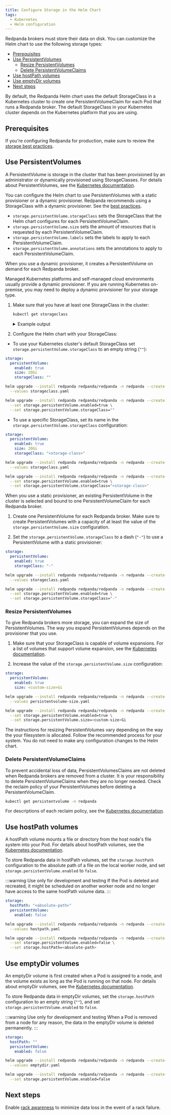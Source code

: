 ```yaml
---
title: Configure Storage in the Helm Chart
tags:
  - Kubernetes
  - Helm configuration
---
```


<head>
    <meta name="title" content="Configure Storage in the Helm Chart | Redpanda Docs"/>
    <meta name="description" content="Configure the Helm chart to use emptyDir volumes, hostPath volumes, or PersistentVolumes."/>
</head>


Redpanda brokers must store their data on disk. You can customize the Helm chart to use the following storage types:

- [Prerequisites](#prerequisites)
- [Use PersistentVolumes](#use-persistentvolumes)
  - [Resize PersistentVolumes](#resize-persistentvolumes)
  - [Delete PersistentVolumeClaims](#delete-persistentvolumeclaims)
- [Use hostPath volumes](#use-hostpath-volumes)
- [Use emptyDir volumes](#use-emptydir-volumes)
- [Next steps](#next-steps)

By default, the Redpanda Helm chart uses the default StorageClass in a Kubernetes cluster to create one PersistentVolumeClaim for each Pod that runs a Redpanda broker. The default StorageClass in your Kubernetes cluster depends on the Kubernetes platform that you are using.

## Prerequisites

If you're configuring Redpanda for production, make sure to review the [storage best practices](../../../deploy/deployment-option/self-hosted/kubernetes/kubernetes-best-practices/#storage).

## Use PersistentVolumes

A PersistentVolume is storage in the cluster that has been provisioned by an administrator or dynamically provisioned using StorageClasses.
For details about PersistentVolumes, see the [Kubernetes documentation](https://kubernetes.io/docs/concepts/storage/persistent-volumes/).

You can configure the Helm chart to use PersistentVolumes with a static provisioner or a dynamic provisioner.
Redpanda recommends using a StorageClass with a dynamic provisioner. See the [best practices](../../../deploy/deployment-option/self-hosted/kubernetes/kubernetes-best-practices/).

- `storage.persistentVolume.storageClass` sets the StorageClass that the Helm chart configures for each PersistentVolumeClaim.
- `storage.persistentVolume.size` sets the amount of resources that is requested by each PersistentVolumeClaim.
- `storage.persistentVolume.labels` sets the labels to apply to each PersistentVolumeClaim.
- `storage.persistentVolume.annotations` sets the annotations to apply to each PersistentVolumeClaim.

<Tabs groupId="provisioners">
<TabItem value="dynamic" label="Dynamic provisioners">

When you use a dynamic provisioner, it creates a PersistentVolume on demand for each Redpanda broker.

Managed Kubernetes platforms and self-managed cloud environments usually provide a dynamic provisioner.
If you are running Kubernetes on-premise, you may need to deploy a dynamic provisioner for your storage type.

1. Make sure that you have at least one StorageClass in the cluster:

    ```bash
    kubectl get storageclass
    ```

    <details>
    <summary>
    Example output
    </summary>

    In a Google GKE cluster, this is the result:

    ```
    NAME                 PROVISIONER            AGE
    standard (default)   kubernetes.io/gce-pd   1d
    ```

    This StorageClass is marked as the default, which means that this class is used to provision a PersistentVolume when the PersistentVolumeClaim doesn’t specify the StorageClass.

    </details>

1. Configure the Helm chart with your StorageClass:

  - To use your Kubernetes cluster's default StorageClass set `storage.persistentVolume.storageClass` to an empty string (`""`):

  <Tabs groupId="helm-config">
  <TabItem value="values" label="--values">

  ```yaml title="storageclass.yaml"
  storage:
    persistentVolume:
      enabled: true
      size: 20Gi
      storageClass: ""
  ```

  ```bash
  helm upgrade --install redpanda redpanda/redpanda -n redpanda --create-namespace \
    --values storageclass.yaml
  ```

  </TabItem>
  <TabItem value="flags" label="--set">

  ```bash
  helm upgrade --install redpanda redpanda/redpanda -n redpanda --create-namespace \
    --set storage.persistentVolume.enabled=true \
    --set storage.persistentVolume.storageClass=""
  ```

  </TabItem>
  </Tabs>

  - To use a specific StorageClass, set its name in the `storage.persistentVolume.storageClass` configuration:

  <Tabs groupId="helm-config">
  <TabItem value="values" label="--values">

  ```yaml title="storageclass.yaml"
  storage:
    persistentVolume:
      enabled: true
      size: 20Gi
      storageClass: "<storage-class>"
  ```

  ```bash
  helm upgrade --install redpanda redpanda/redpanda -n redpanda --create-namespace \
    --values storageclass.yaml
  ```

  </TabItem>
  <TabItem value="flags" label="--set">

  ```bash
  helm upgrade --install redpanda redpanda/redpanda -n redpanda --create-namespace \
    --set storage.persistentVolume.enabled=true \
    --set storage.persistentVolume.storageClass="<storage-class>"
  ```

  </TabItem>
  </Tabs>

</TabItem>
<TabItem value="static" label="Static provisioners">

When you use a static provisioner, an existing PersistentVolume in the cluster is selected and bound to one PersistentVolumeClaim for each Redpanda broker.

1. Create one PersistentVolume for each Redpanda broker. Make sure to create PersistentVolumes with a capacity of at least the value of the `storage.persistentVolume.size` configuration.

1. Set the `storage.persistentVolume.storageClass` to a dash (`"-"`) to use a PersistentVolume with a static provisioner:

  <Tabs groupId="helm-config">
  <TabItem value="values" label="--values">

  ```yaml title="storageclass.yaml"
  storage:
    persistentVolume:
      enabled: true
      storageClass: "-"
  ```

  ```bash
  helm upgrade --install redpanda redpanda/redpanda -n redpanda --create-namespace \
    --values storageclass.yaml
  ```

  </TabItem>
  <TabItem value="flags" label="--set">

  ```bash
  helm upgrade --install redpanda redpanda/redpanda -n redpanda --create-namespace \
    --set storage.persistentVolume.enabled=true \
    --set storage.persistentVolume.storageClass="-"
  ```

  </TabItem>
  </Tabs>

</TabItem>
</Tabs>

### Resize PersistentVolumes

To give Redpanda brokers more storage, you can expand the size of PersistentVolumes. The way you expand PersistentVolumes depends on the provisioner that you use.

<Tabs groupId="provisioners">
<TabItem value="dynamic" label="Dynamic provisioners">

1. Make sure that your StorageClass is capable of volume expansions. For a list of volumes that support volume expansion, see the [Kubernetes documentation](https://kubernetes.io/docs/concepts/storage/storage-classes/#allow-volume-expansion).

1. Increase the value of the `storage.persistentVolume.size` configuration:

  <Tabs groupId="helm-config">
  <TabItem value="values" label="--values">

  ```yaml title="persistentvolume-size.yaml"
  storage:
    persistentVolume:
      enabled: true
      size: <custom-size>Gi
  ```

  ```bash
  helm upgrade --install redpanda redpanda/redpanda -n redpanda --create-namespace \
    --values persistentvolume-size.yaml
  ```

  </TabItem>
  <TabItem value="flags" label="--set">

  ```bash
  helm upgrade --install redpanda redpanda/redpanda -n redpanda --create-namespace \
    --set storage.persistentVolume.enabled=true \
    --set storage.persistentVolume.size=<custom-size>Gi
  ```

  </TabItem>
  </Tabs>

</TabItem>
<TabItem value="static" label="Static provisioners">

The instructions for resizing PersistentVolumes vary depending on the way the your filesystem is allocated. Follow the recommended process for your system. You do not need to make any configuration changes to the Helm chart.

</TabItem>
</Tabs>

### Delete PersistentVolumeClaims

To prevent accidental loss of data, PersistentVolumesClaims are not deleted when Redpanda brokers are removed from a cluster.
It is your responsibility to delete PersistentVolumeClaims when they are no longer needed.
Check the reclaim policy of your PersistentVolumes before deleting a PersistentVolumeClaim.

```bash
kubectl get persistentvolume -n redpanda
```

For descriptions of each reclaim policy, see the [Kubernetes documentation](https://kubernetes.io/docs/concepts/storage/persistent-volumes/#reclaim-policy).

## Use hostPath volumes

A hostPath volume mounts a file or directory from the host node's file system into your Pod.
For details about hostPath volumes, see the [Kubernetes documentation](https://kubernetes.io/docs/concepts/storage/volumes/#hostpath).

To store Redpanda data in hostPath volumes,
set the `storage.hostPath` configuration to the absolute path of a file on the local worker node,
and set `storage.persistentVolume.enabled` to `false`.

:::warning Use only for development and testing
If the Pod is deleted and recreated, it might be scheduled on another worker node and no longer have access to the same hostPath volume data.
:::

<Tabs groupId="helm-config">
<TabItem value="values" label="--values">

```yaml title="hostpath.yaml"
storage:
  hostPath: "<absolute-path>"
  persistentVolume:
    enabled: false
```

```bash
helm upgrade --install redpanda redpanda/redpanda -n redpanda --create-namespace \
  --values hostpath.yaml
```

</TabItem>
<TabItem value="flags" label="--set">

```bash
helm upgrade --install redpanda redpanda/redpanda -n redpanda --create-namespace \
  --set storage.persistentVolume.enabled=false \
  --set storage.hostPath=<absolute-path>
```

</TabItem>
</Tabs>

## Use emptyDir volumes

An emptyDir volume is first created when a Pod is assigned to a node, and the volume exists as long as the Pod is running on that node.
For details about emptyDir volumes, see the [Kubernetes documentation](https://kubernetes.io/docs/concepts/storage/volumes/#emptydir).

To store Redpanda data in emptyDir volumes,
set the `storage.hostPath` configuration to an empty string (`""`),
and set `storage.persistentVolume.enabled` to `false`.

:::warning Use only for development and testing
When a Pod is removed from a node for any reason, the data in the emptyDir volume is deleted permanently.
:::

<Tabs groupId="helm-config">
<TabItem value="values" label="--values">

```yaml title="emptydir.yaml"
storage:
  hostPath: ""
  persistentVolume:
    enabled: false
```

```bash
helm upgrade --install redpanda redpanda/redpanda -n redpanda --create-namespace \
  --values emptydir.yaml
```

</TabItem>
<TabItem value="flags" label="--set">

```bash
helm upgrade --install redpanda redpanda/redpanda -n redpanda --create-namespace \
  --set storage.persistentVolume.enabled=false
```

</TabItem>
</Tabs>

## Next steps

Enable [rack awareness](../kubernetes-rack-awareness) to minimize data loss in the event of a rack failure.

